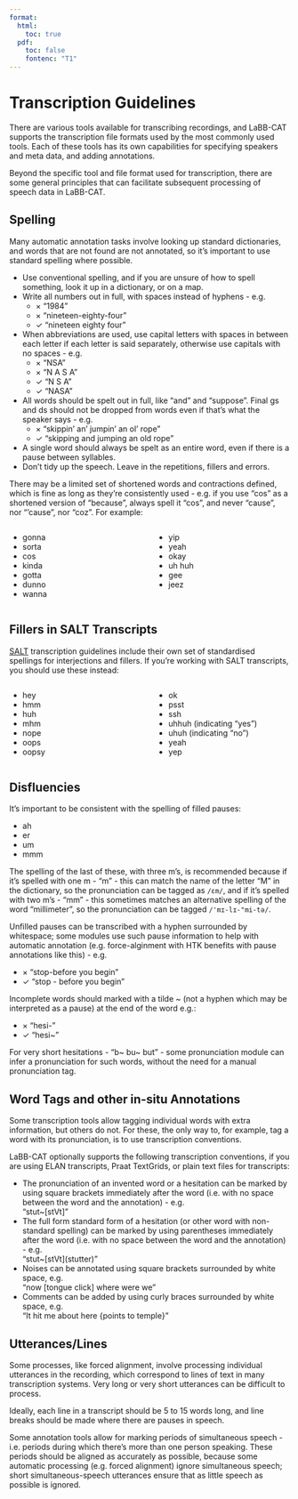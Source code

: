 ```yaml
---
format:
  html:
    toc: true
  pdf: 
    toc: false
    fontenc: "T1"
---
```

# Transcription Guidelines

There are various tools available for transcribing recordings, and LaBB-CAT supports the transcription file formats used by the most commonly used tools. Each of these tools has its own capabilities for specifying speakers and meta data, and adding annotations.

Beyond the specific tool and file format used for transcription, there are some general principles that can facilitate subsequent processing of speech data in LaBB-CAT.

## Spelling

Many automatic annotation tasks involve looking up standard dictionaries, and words that are not found are not annotated, so it's important to use standard spelling where possible.

- Use conventional spelling, and if you are unsure of how to spell something, look it up in a dictionary, or on a map.
- Write all numbers out in full, with spaces instead of hyphens - e.g.
  - $\times$ "1984"
  - $\times$ "nineteen-eighty-four"
  - $\checkmark$ "nineteen eighty four"
- When abbreviations are used, use capital letters with spaces in between each letter if each letter is said separately, otherwise use capitals with no spaces - e.g.
  - $\times$ "NSA"
  - $\times$ "N A S A"
  - $\checkmark$ "N S A"
  - $\checkmark$ "NASA"
- All words should be spelt out in full, like “and” and “suppose”. Final gs and ds should not be dropped from words even if that's what the speaker says - e.g.
  - $\times$ "skippin' an' jumpin' an ol' rope"
  - $\checkmark$ "skipping and jumping an old rope"
- A single word should always be spelt as an entire word, even if there is a pause between syllables.
- Don’t tidy up the speech. Leave in the repetitions, fillers and errors.

There may be a limited set of shortened words and contractions defined, which is fine as long as they're consistently used - e.g. if you use "cos" as a shortened version of "because", always spell it "cos", and never "cause", nor "'cause", nor "coz". For example:

:::: {.columns}
::: {.column width="50%"}
- gonna
- sorta
- cos
- kinda
- gotta
- dunno
- wanna
:::
::: {.column width="50%"}
- yip
- yeah
- okay
- uh huh
- gee
- jeez
:::
::::

:::::{.callout-note collapse="true"}
# Fillers in SALT Transcripts

[SALT](https://www.saltsoftware.com/) transcription guidelines include their own set of standardised spellings for interjections and fillers. If you're working with SALT transcripts, you should use these instead:

:::: {.columns}
::: {.column width="50%"}
- hey
- hmm
- huh
- mhm
- nope
- oops
- oopsy
:::
::: {.column width="50%"}
- ok
- psst
- ssh
- uhhuh (indicating "yes")
- uhuh (indicating "no")
- yeah
- yep
:::
::::
:::::

## Disfluencies

It's important to be consistent with the spelling of filled pauses:

- ah
- er
- um
- mmm

The spelling of the last of these, with three m's, is recommended because if it's spelled with one m - "m" - this can match the name of the letter "M" in the dictionary, so the pronunciation can be tagged as `/εm/`, and if it's spelled with two m's - "mm" - this sometimes matches an alternative spelling of the word "millimeter", so the pronunciation can be tagged `/'mɪ-lɪ-"mi-tə/`.

Unfilled pauses can be transcribed with a hyphen surrounded  by whitespace; some modules use such pause information to help with automatic annotation (e.g. force-alginment with HTK benefits with pause annotations like this) - e.g.

- $\times$ "stop-before you begin"
- $\checkmark$ "stop - before you begin"

Incomplete words should marked with a tilde ~ (not a hyphen which may be interpreted as a pause) at the end of the word e.g.:

- $\times$ "hesi-"
- $\checkmark$ "hesi~"

For very short hesitations - "b~ bu~ but" - some pronunciation module can infer a pronunciation for such words, without the need for a manual pronunciation tag.

## Word Tags and other in-situ Annotations

Some transcription tools allow tagging individual words with extra information, but others do not. For these, the only way to, for example, tag a word with its pronunciation, is to use transcription conventions.

LaBB-CAT optionally supports the following transcription conventions, if you are using ELAN transcripts, Praat TextGrids, or plain text files for transcripts:

- The pronunciation of an invented word or a hesitation can be marked by using square brackets immediately after the word (i.e. with no space between the word and the annotation) - e.g.  
    "stut~[stVt]"
- The full form standard form of a hesitation (or other word with non-standard spelling) can be marked by using parentheses immediately after the word (i.e. with no space between the word and the annotation) - e.g.  
    "stut~[stVt]\(stutter)"
- Noises can be annotated using square brackets surrounded by white space, e.g.  
    "now [tongue click] where were we"
- Comments can be added by using curly braces surrounded by white space, e.g.  
    "It hit me about here {points to temple}"

## Utterances/Lines

Some processes, like forced alignment, involve processing individual utterances in the recording, which correspond to lines of text in many transcription systems. Very long or very short utterances can be difficult to process.

Ideally, each line in a transcript should be 5 to 15 words long, and line breaks should be made where there are pauses in speech.

Some annotation tools allow for marking periods of simultaneous speech - i.e. periods during which there's more than one person speaking. These periods should be aligned as accurately as possible, because some automatic processing (e.g. forced alignment) ignore simultaneous speech; short simultaneous-speech utterances ensure that as little speech as possible is ignored.